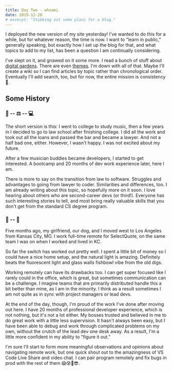 ```yaml
---
title: Day Two - whoami
date: 2019-12-28
# excerpt: "Stubbing out some plans for a blog."
---
```


I deployed the new version of my site yesterday! I've wanted to do this for a while, but for whatever reason, the time is now. I want to "learn in public," generally speaking, but exactly how I set up the blog for that, and what topics to add to my list, has been a question I am continually considering.

I've slept on it, and gnawed on it some more. I read a bunch of stuff about [digital gardens](https://joelhooks.com/digital-garden). There are even [themes](https://github.com/johno/digital-garden). I'm down with all of that. Maybe I'll create a wiki so I can find articles by topic rather than chronological order. Eventually I'll add search, too, but for now, the entire mission is consistency 📓.

## Some History

### 🎺 -- ⚖️ -- 💻

The short version is this: I went to college to study music, then a few years in I decided to go to law school after finishing college. I did all the work and took out all the loans and passed the bar and became a lawyer. And not a half bad one, either. However, I wasn't happy. I was not excited about my future.

After a few musician buddies became developers, I started to get interested. A bootcamp and 20 months of dev work experience later, here I am.

There is more to say on the transition from law to software. Struggles and advantages to going from lawyer to coder. Similarities and differences, too. I am already writing about this topic, so hopefully more on it soon. I love hearing about others who are second-career devs (or third!). Everyone has such interesting stories to tell, and most bring really valuable skills that you don't get from the standard CS degree program.

### 🌾 -- 🌴

Five months ago, my girlfriend, our dog, and I moved west to Los Angeles from Kansas City, MO. I work full-time remote for SelectQuote, on the same team I was on when I worked and lived in KC.

So far the switch has worked out pretty well. I spent a little bit of money so I could have a nice home setup, and the natural light is amazing. Definitely beats the fluorescent light and glass walls fishbowl vibe from the old digs.

Working remotely can have its drawbacks too. I can get super focused like I rarely could in the office, which is great, but sometimes communication can be a challenge. I imagine teams that are primarily distributed handle this a bit better than mine, as I am in the minority. I think as a result sometimes I am not quite as in sync with project managers or lead devs.

At the end of the day, though, I'm proud of the work I've done after moving out here. I have 20 months of professional developer experience, which is not nothing, but it's not a lot either. My bosses trusted and believed in me to do great work with a little less supervision. It hasn't always been easy, but I have been able to debug and work through complicated problems on my own, without the crutch of the lead dev one desk away. As a result, I'm a little more confident in my ability to "figure it out."

I'm sure I'll start to form more meaningful observations and opinions about navigating remote work, but one quick shout out to the amazingness of VS Code Live Share and video chat. I can pair program remotely and fix bugs in prod with the rest of them 😱😰🤔😎.
